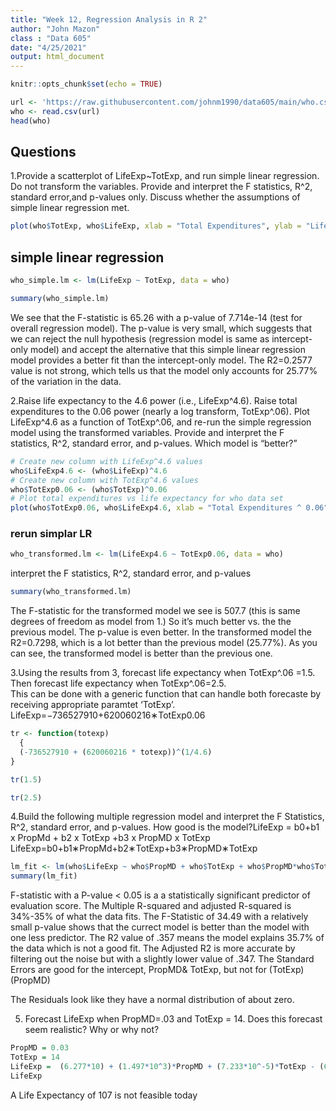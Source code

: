 ---
title: "Week 12, Regression Analysis in R 2"
author: "John Mazon"
class : "Data 605"
date: "4/25/2021"
output: html_document
---

```{r setup, include=FALSE}
knitr::opts_chunk$set(echo = TRUE)
```

```{r}
url <- 'https://raw.githubusercontent.com/johnm1990/data605/main/who.csv'
who <- read.csv(url)
head(who)

```


## Questions

1.Provide a scatterplot of LifeExp~TotExp, and run simple linear regression.  Do not transform the variables.  Provide and interpret the F statistics, R^2, standard error,and p-values only.  Discuss whether the assumptions of simple linear regression met.
```{r}
plot(who$TotExp, who$LifeExp, xlab = "Total Expenditures", ylab = "Life Expectancy")
```
## simple linear regression
```{r}
who_simple.lm <- lm(LifeExp ~ TotExp, data = who)

summary(who_simple.lm)
```
We see that the F-statistic is 65.26 with a p-value of 7.714e-14 (test for overall regression model). The p-value is very small, which suggests that we can reject the null hypothesis (regression model is same as intercept-only model) and accept the alternative that this simple linear regression model provides a better fit than the intercept-only model. The R2=0.2577 value is not strong, which tells us that the model only accounts for 25.77% of the variation in the data.



2.Raise life expectancy to the 4.6 power (i.e., LifeExp^4.6).  Raise total expenditures to the 0.06 power (nearly a log transform, TotExp^.06). Plot LifeExp^4.6  as a function of TotExp^.06, and re-run the simple regression model using the transformed variables.  Provide and interpret the F statistics, R^2, standard error, and p-values.   Which model is "better?"

```{r}
# Create new column with LifeExp^4.6 values
who$LifeExp4.6 <- (who$LifeExp)^4.6
# Create new column with TotExp^4.6 values
who$TotExp0.06 <- (who$TotExp)^0.06
# Plot total expenditures vs life expectancy for who data set
plot(who$TotExp0.06, who$LifeExp4.6, xlab = "Total Expenditures ^ 0.06", ylab = "Life Expectancy ^ 4.6")
```
### rerun simplar LR
```{r}
who_transformed.lm <- lm(LifeExp4.6 ~ TotExp0.06, data = who)

```
interpret the F statistics, R^2, standard error, and p-values

```{r}
summary(who_transformed.lm)
```

The F-statistic for the transformed model we see is 507.7 (this is same degrees of freedom as model from 1.) So it's much better vs. the the previous model. The p-value is even better. In the transformed model the R2=0.7298, which is a lot better than the previous model (25.77%). As you can see, the transformed model is better than the previous one.



3.Using the results from 3, forecast life expectancy when TotExp^.06 =1.5.  Then forecast life expectancy when TotExp^.06=2.5.  
This can be done with a generic function that can handle both forecaste by receiving appropriate paramtet ‘TotExp’.
LifeExp=−736527910+620060216∗TotExp0.06

```{r}
tr <- function(totexp) 
  {
  (-736527910 + (620060216 * totexp))^(1/4.6)
}

tr(1.5)

tr(2.5)
```

4.Build the following multiple regression model and interpret the F Statistics, R^2, standard error, and p-values.  How good is the model?LifeExp = b0+b1 x PropMd + b2 x TotExp  +b3 x PropMD x TotExp
LifeExp=b0+b1∗PropMd+b2∗TotExp+b3∗PropMD∗TotExp
```{r}
lm_fit <- lm(who$LifeExp ~ who$PropMD + who$TotExp + who$PropMD*who$TotExp)
summary(lm_fit)

```

F-statistic with a P-value < 0.05 is a a statistically significant predictor of evaluation score.
The Multiple R-squared and adjusted R-squared is 34%-35% of what the data fits.
The F-Statistic of 34.49 with a relatively small p-value shows that the currect model is better than the model with one less predictor.
The R2 value of .357 means the model explains 35.7% of the data which is not a good fit.
The Adjusted R2 is more accurate by filtering out the noise but with a slightly lower value of .347.
The Standard Errors are good for the intercept, PropMD& TotExp, but not for (TotExp)(PropMD)

The Residuals look like they have a normal distribution of about zero.



5.  Forecast LifeExp when PropMD=.03 and TotExp = 14.  Does this forecast seem realistic?  Why or why not?
```{r}
PropMD = 0.03
TotExp = 14
LifeExp =  (6.277*10) + (1.497*10^3)*PropMD + (7.233*10^-5)*TotExp - (6.026*10^-3) *PropMD*TotExp
LifeExp
```
A Life Expectancy of 107 is not feasible today